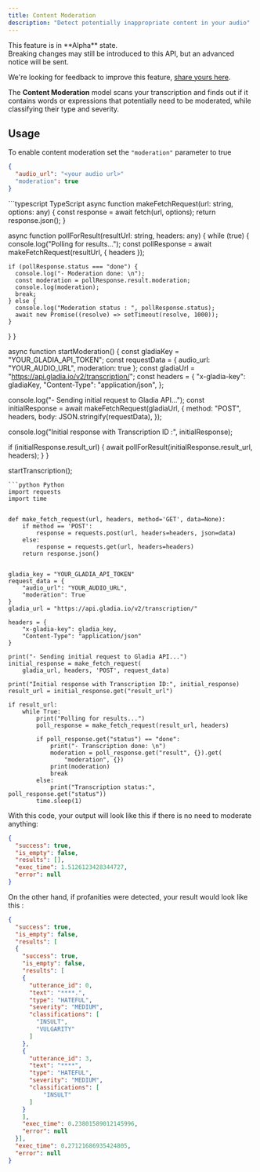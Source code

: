 ```yaml
---
title: Content Moderation
description: "Detect potentially inappropriate content in your audio"
---
```


<Note>
This feature is in **Alpha** state.<br/>
Breaking changes may still be introduced to this API, but an advanced notice will be sent. 

We're looking for feedback to improve this feature, [share yours here](https://gladiaio.typeform.com/feedback?typeform-source=app.gladia.io).
</Note>

The **Content Moderation** model scans your transcription and finds out if it contains words or expressions that potentially need to be moderated, while classifying their type and severity.

## Usage
To enable content moderation set the `"moderation"` parameter to true
```json request data
{
  "audio_url": "<your audio url>"
  "moderation": true
}
```

<Accordion icon="code" title="Sample code">
<CodeGroup>
```typescript TypeScript
async function makeFetchRequest(url: string, options: any) {
  const response = await fetch(url, options);
  return response.json();
}

async function pollForResult(resultUrl: string, headers: any) {
  while (true) {
    console.log("Polling for results...");
    const pollResponse = await makeFetchRequest(resultUrl, { headers });

    if (pollResponse.status === "done") {
      console.log("- Moderation done: \n");
      const moderation = pollResponse.result.moderation;
      console.log(moderation);
      break;
    } else {
      console.log("Moderation status : ", pollResponse.status);
      await new Promise((resolve) => setTimeout(resolve, 1000));
    }
  }
}

async function startModeration() {
  const gladiaKey = "YOUR_GLADIA_API_TOKEN";
  const requestData = {
    audio_url:
      "YOUR_AUDIO_URL",
    moderation: true
  };
  const gladiaUrl = "https://api.gladia.io/v2/transcription/";
  const headers = {
    "x-gladia-key": gladiaKey,
    "Content-Type": "application/json",
  };

  console.log("- Sending initial request to Gladia API...");
  const initialResponse = await makeFetchRequest(gladiaUrl, {
    method: "POST",
    headers,
    body: JSON.stringify(requestData),
  });

  console.log("Initial response with Transcription ID :", initialResponse);

  if (initialResponse.result_url) {
    await pollForResult(initialResponse.result_url, headers);
  }
}

startTranscription();
```
```python Python
import requests
import time


def make_fetch_request(url, headers, method='GET', data=None):
    if method == 'POST':
        response = requests.post(url, headers=headers, json=data)
    else:
        response = requests.get(url, headers=headers)
    return response.json()


gladia_key = "YOUR_GLADIA_API_TOKEN"
request_data = {
    "audio_url": "YOUR_AUDIO_URL",
    "moderation": True
}
gladia_url = "https://api.gladia.io/v2/transcription/"

headers = {
    "x-gladia-key": gladia_key,
    "Content-Type": "application/json"
}

print("- Sending initial request to Gladia API...")
initial_response = make_fetch_request(
    gladia_url, headers, 'POST', request_data)

print("Initial response with Transcription ID:", initial_response)
result_url = initial_response.get("result_url")

if result_url:
    while True:
        print("Polling for results...")
        poll_response = make_fetch_request(result_url, headers)

        if poll_response.get("status") == "done":
            print("- Transcription done: \n")
            moderation = poll_response.get("result", {}).get(
                "moderation", {})
            print(moderation)
            break
        else:
            print("Transcription status:", poll_response.get("status"))
        time.sleep(1)
```
</CodeGroup>
</Accordion>


With this code, your output will look like this if there is no need to moderate anything:

```json
{
  "success": true,
  "is_empty": false,
  "results": [],
  "exec_time": 1.5126123428344727,
  "error": null
}
```

On the other hand, if profanities were detected, your result would look like this :
```json
{
  "success": true,
  "is_empty": false,
  "results": [
  {
    "success": true,
    "is_empty": false,
    "results": [
    {
      "utterance_id": 0,
      "text": "****.",
      "type": "HATEFUL",
      "severity": "MEDIUM",
      "classifications": [
        "INSULT",
        "VULGARITY"
      ]
    },
    {
      "utterance_id": 3,
      "text": "****",
      "type": "HATEFUL",
      "severity": "MEDIUM",
      "classifications": [
          "INSULT"
      ]
    }
    ],
    "exec_time": 0.23801589012145996,
    "error": null
  }],
  "exec_time": 0.27121686935424805,
  "error": null
}
```